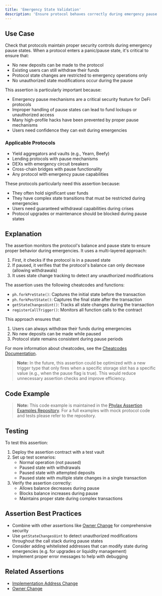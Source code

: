 ```yaml
---
title: 'Emergency State Validation'
description: 'Ensure protocol behaves correctly during emergency pause states'
---
```



## Use Case
Check that protocols maintain proper security controls during emergency pause states. When a protocol enters a panic/pause state, it's critical to ensure that:

- No new deposits can be made to the protocol
- Existing users can still withdraw their funds
- Protocol state changes are restricted to emergency operations only
- No unauthorized state modifications occur during the pause

This assertion is particularly important because:
- Emergency pause mechanisms are a critical security feature for DeFi protocols
- Improper handling of pause states can lead to fund lockups or unauthorized access
- Many high-profile hacks have been prevented by proper pause mechanisms
- Users need confidence they can exit during emergencies

### Applicable Protocols
- Yield aggregators and vaults (e.g., Yearn, Beefy)
- Lending protocols with pause mechanisms
- DEXs with emergency circuit breakers
- Cross-chain bridges with pause functionality
- Any protocol with emergency pause capabilities

These protocols particularly need this assertion because:
- They often hold significant user funds
- They have complex state transitions that must be restricted during emergencies
- Users need guaranteed withdrawal capabilities during crises
- Protocol upgrades or maintenance should be blocked during pause states

## Explanation
The assertion monitors the protocol's balance and pause state to ensure proper behavior during emergencies. It uses a multi-layered approach:

1. First, it checks if the protocol is in a paused state
2. If paused, it verifies that the protocol's balance can only decrease (allowing withdrawals)
3. It uses state change tracking to detect any unauthorized modifications

The assertion uses the following cheatcodes and functions:
- `ph.forkPreState()`: Captures the initial state before the transaction
- `ph.forkPostState()`: Captures the final state after the transaction
- `getStateChangesUint()`: Tracks all state changes during the transaction
- `registerCallTrigger()`: Monitors all function calls to the contract

This approach ensures that:
1. Users can always withdraw their funds during emergencies
2. No new deposits can be made while paused
3. Protocol state remains consistent during pause periods

For more information about cheatcodes, see the [Cheatcodes Documentation](/credible/cheatcodes).

> **Note:** In the future, this assertion could be optimized with a new trigger type that only fires when a specific storage slot has a specific value (e.g., when the pause flag is true). This would reduce unnecessary assertion checks and improve efficiency.

## Code Example

<ass17PanicStateVerification />

> **Note:** This code example is maintained in the [Phylax Assertion Examples Repository](https://github.com/phylaxsystems/assertion-examples/blob/main/assertions/assertions_book/). For a full examples with mock protocol code and tests please refer to the repository.

## Testing
To test this assertion:
1. Deploy the assertion contract with a test vault
2. Set up test scenarios:
   - Normal operation (not paused)
   - Paused state with withdrawals
   - Paused state with attempted deposits
   - Paused state with multiple state changes in a single transaction
3. Verify the assertion correctly:
   - Allows balance decreases during pause
   - Blocks balance increases during pause
   - Maintains proper state during complex transactions

## Assertion Best Practices
- Combine with other assertions like [Owner Change](/assertions-book/assertions/ass05-ownership-change) for comprehensive security
- Use `getStateChangesUint` to detect unauthorized modifications throughout the call stack during pause states
- Consider adding whitelisted addresses that can modify state during emergencies (e.g. for upgrades or liquidity management)
- Implement proper error messages to help with debugging

## Related Assertions
- [Implementation Address Change](/assertions-book/assertions/ass01-impl-addr-change)
- [Owner Change](/assertions-book/assertions/ass05-ownership-change)
